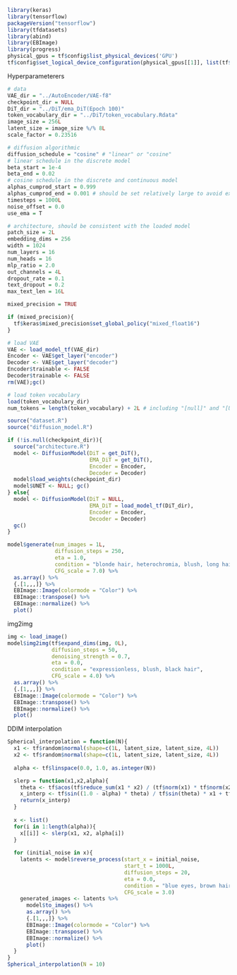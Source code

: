 ```r
library(keras)
library(tensorflow)
packageVersion("tensorflow")
library(tfdatasets)
library(abind)
library(EBImage)
library(progress)
physical_gpus = tf$config$list_physical_devices('GPU')
tf$config$set_logical_device_configuration(physical_gpus[[1]], list(tf$config$LogicalDeviceConfiguration(memory_limit=3966)))
```

Hyperparameterers
```r
# data
VAE_dir = "../AutoEncoder/VAE-f8"
checkpoint_dir = NULL
DiT_dir = "../DiT/ema_DiT(Epoch 100)"
token_vocabulary_dir = "../DiT/token_vocabulary.Rdata"
image_size = 256L
latent_size = image_size %/% 8L
scale_factor = 0.23516

# diffusion algorithmic
diffusion_schedule = "cosine" # "linear" or "cosine"
# linear schedule in the discrete model
beta_start = 1e-4
beta_end = 0.02
# cosine schedule in the discrete and continuous model
alphas_cumprod_start = 0.999
alphas_cumprod_end = 0.001 # should be set relatively large to avoid extreme values during sampling.
timesteps = 1000L
noise_offset = 0.0
use_ema = T

# architecture, should be consistent with the loaded model
patch_size = 2L
embedding_dims = 256
width = 1024
num_layers = 16
num_heads = 16
mlp_ratio = 2.0
out_channels = 4L
dropout_rate = 0.1
text_dropout = 0.2
max_text_len = 16L

mixed_precision = TRUE
```

```r
if (mixed_precision){
  tf$keras$mixed_precision$set_global_policy("mixed_float16")
}

# load VAE 
VAE <- load_model_tf(VAE_dir)
Encoder <- VAE$get_layer("encoder")
Decoder <- VAE$get_layer("decoder")
Encoder$trainable <- FALSE
Decoder$trainable <- FALSE
rm(VAE);gc()

# load token vocabulary
load(token_vocabulary_dir)
num_tokens = length(token_vocabulary) + 2L # including "[null]" and "[UNK]"

source("dataset.R")
source("diffusion_model.R")

if (!is.null(checkpoint_dir)){
  source("architecture.R")
  model <- DiffusionModel(DiT = get_DiT(),
                          EMA_DiT = get_DiT(),
                          Encoder = Encoder,
                          Decoder = Decoder)
  model$load_weights(checkpoint_dir)
  model$UNET <- NULL; gc() 
} else{
  model <- DiffusionModel(DiT = NULL, 
                          EMA_DiT = load_model_tf(DiT_dir),
                          Encoder = Encoder,
                          Decoder = Decoder)
  gc() 
}
```


```r
model$generate(num_images = 1L,
               diffusion_steps = 250,
               eta = 1.0,
               condition = "blonde hair, heterochromia, blush, long hair, blue eyes, hairband, red eyes, two side up",
               CFG_scale = 7.0) %>% 
  as.array() %>% 
  {.[1,,,]} %>% 
  EBImage::Image(colormode = "Color") %>% 
  EBImage::transpose() %>% 
  EBImage::normalize() %>% 
  plot()
```

img2img
```r
img <- load_image()
model$img2img(tf$expand_dims(img, 0L), 
              diffusion_steps = 50,
              denoising_strength = 0.7, 
              eta = 0.0,
              condition = "expressionless, blush, black hair",
              CFG_scale = 4.0) %>% 
  as.array() %>% 
  {.[1,,,]} %>% 
  EBImage::Image(colormode = "Color") %>% 
  EBImage::transpose() %>% 
  EBImage::normalize() %>% 
  plot()
```

DDIM interpolation
```r
Spherical_interpolation = function(N){
  x1 <- tf$random$normal(shape=c(1L, latent_size, latent_size, 4L))
  x2 <- tf$random$normal(shape=c(1L, latent_size, latent_size, 4L))
  
  alpha <- tf$linspace(0.0, 1.0, as.integer(N))

  slerp = function(x1,x2,alpha){
    theta <- tf$acos(tf$reduce_sum(x1 * x2) / (tf$norm(x1) * tf$norm(x2)))
    x_interp <- tf$sin((1.0 - alpha) * theta) / tf$sin(theta) * x1 + tf$sin(alpha * theta) / tf$sin(theta) * x2
    return(x_interp)
  }
  
  x <- list()
  for(i in 1:length(alpha)){
    x[[i]] <- slerp(x1, x2, alpha[i])
  }
  
  for (initial_noise in x){
    latents <- model$reverse_process(start_x = initial_noise,
                                     start_t = 1000L, 
                                     diffusion_steps = 20,
                                     eta = 0.0, 
                                     condition = "blue eyes, brown hair, blush, smile, long hair, collarbone, two side up",
                                     CFG_scale = 3.0)
    generated_images <- latents %>% 
      model$to_images() %>% 
      as.array() %>% 
      {.[1,,,]} %>% 
      EBImage::Image(colormode = "Color") %>% 
      EBImage::transpose() %>% 
      EBImage::normalize() %>% 
      plot()
  }
}
Spherical_interpolation(N = 10)
```







